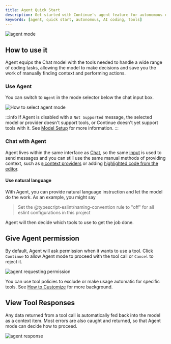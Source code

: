 ```yaml
---
title: Agent Quick Start
description: Get started with Continue's agent feature for autonomous coding tasks
keywords: [agent, quick start, autonomous, AI coding, tools]
---
```


![agent mode](/img/agent.gif)

## How to use it

Agent equips the Chat model with the tools needed to handle a wide range of coding tasks, allowing the model to make decisions and save you the work of manually finding context and performing actions.

### Use Agent

You can switch to `Agent` in the mode selector below the chat input box.

![How to select agent mode](/img/mode-select-agent.png)

:::info
If Agent is disabled with a `Not Supported` message, the selected model or provider doesn't support tools, or Continue doesn't yet support tools with it. See [Model Setup](./model-setup.mdx) for more information.
:::

### Chat with Agent

Agent lives within the same interface as [Chat](../chat/how-it-works), so the same [input](../chat/quick-start#type-a-request-and-press-enter) is used to send messages and you can still use the same manual methods of providing context, such as [`@` context providers](../chat/quick-start#reference-context-with-the--symbol) or adding [highlighted code from the editor](../chat/quick-start#highlight-a-code-section-to-include-as-context).

#### Use natural language

With Agent, you can provide natural language instruction and let the model do the work. As an example, you might say

> Set the @typescript-eslint/naming-convention rule to "off" for all eslint configurations in this project

Agent will then decide which tools to use to get the job done.

## Give Agent permission

By default, Agent will ask permission when it wants to use a tool. Click `Continue` to allow Agent mode to proceed with the tool call or `Cancel` to reject it.

![agent requesting permission](/img/agent-permission.png)

You can use tool policies to exclude or make usage automatic for specific tools. See [How to Customize](./how-to-customize.md) for more background.

## View Tool Responses

Any data returned from a tool call is automatically fed back into the model as a context item. Most errors are also caught and returned, so that Agent mode can decide how to proceed.

![agent response](/img/agent-response.png)

